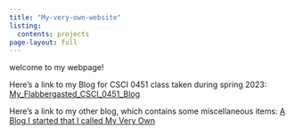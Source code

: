 ```yaml
---
title: "My-very-own-website"
listing:
  contents: projects
page-layout: full
---
```



welcome to my webpage!

Here's a link to my Blog for CSCI 0451 class taken during spring 2023: 
[My_Flabbergasted_CSCI_0451_Blog](https://xianzhiwang1.github.io/CS0451-page-site)

Here's a link to my other blog, which contains some miscellaneous items: 
[A Blog I started that I called My Very Own](https://xianzhiwang1.github.io/My-Very-Own-Blog)
